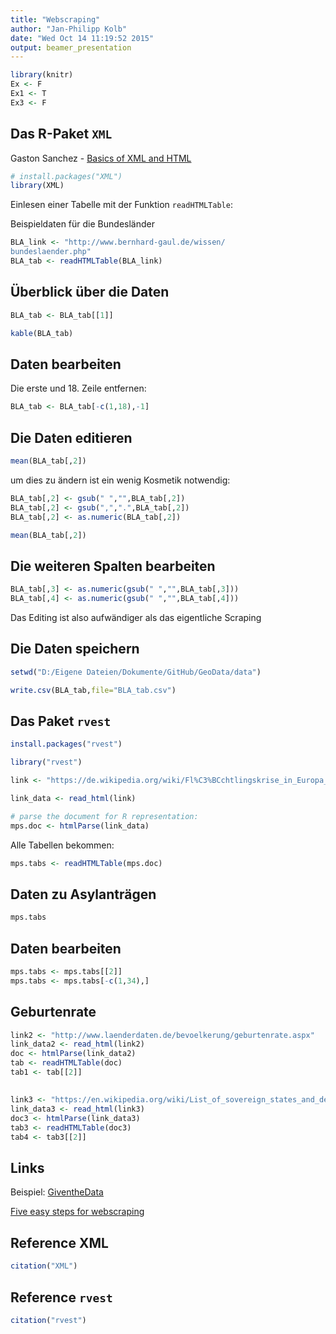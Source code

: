```yaml
---
title: "Webscraping"
author: "Jan-Philipp Kolb"
date: "Wed Oct 14 11:19:52 2015"
output: beamer_presentation
---
```



```r
library(knitr)
Ex <- F
Ex1 <- T
Ex3 <- F
```

## Das R-Paket `XML`

Gaston Sanchez - [Basics of XML and HTML](https://www.dropbox.com/s/eyd4t9h7n9fx0du/getting_web_data_r3_basics_xml_html.pdf?dl=0)

```r
# install.packages("XML")
library(XML)
```


Einlesen einer Tabelle mit der Funktion `readHTMLTable`:

Beispieldaten für die Bundesländer
```r
BLA_link <- "http://www.bernhard-gaul.de/wissen/
bundeslaender.php"
BLA_tab <- readHTMLTable(BLA_link)
```

## Überblick über die Daten

```r
BLA_tab <- BLA_tab[[1]]
```


```r
kable(BLA_tab)
```


## Daten bearbeiten

Die erste und 18. Zeile entfernen:

```r
BLA_tab <- BLA_tab[-c(1,18),-1]
```


## Die Daten editieren

```r
mean(BLA_tab[,2])
```

um dies zu ändern ist ein wenig Kosmetik notwendig:

```r
BLA_tab[,2] <- gsub(" ","",BLA_tab[,2])
BLA_tab[,2] <- gsub(",",".",BLA_tab[,2])
BLA_tab[,2] <- as.numeric(BLA_tab[,2])
```


```r
mean(BLA_tab[,2])
```


## Die weiteren Spalten bearbeiten

```r
BLA_tab[,3] <- as.numeric(gsub(" ","",BLA_tab[,3]))
BLA_tab[,4] <- as.numeric(gsub(" ","",BLA_tab[,4]))
```

Das Editing ist also aufwändiger als das eigentliche Scraping

## Die Daten speichern

```r
setwd("D:/Eigene Dateien/Dokumente/GitHub/GeoData/data")
```

```r
write.csv(BLA_tab,file="BLA_tab.csv")
```


## Das Paket `rvest`

```r
install.packages("rvest")
```

```r
library("rvest")

link <- "https://de.wikipedia.org/wiki/Fl%C3%BCchtlingskrise_in_Europa_ab_2015"

link_data <- read_html(link)
```

```r
# parse the document for R representation:
mps.doc <- htmlParse(link_data)
```


Alle Tabellen bekommen:

```r
mps.tabs <- readHTMLTable(mps.doc) 
```

## Daten zu Asylanträgen

```r
mps.tabs
```

## Daten bearbeiten

```r
mps.tabs <- mps.tabs[[2]]
mps.tabs <- mps.tabs[-c(1,34),]
```

## Geburtenrate

```r
link2 <- "http://www.laenderdaten.de/bevoelkerung/geburtenrate.aspx"
link_data2 <- read_html(link2)
doc <- htmlParse(link_data2)
tab <- readHTMLTable(doc)
tab1 <- tab[[2]]
```

## 

```r
link3 <- "https://en.wikipedia.org/wiki/List_of_sovereign_states_and_dependent_territories_by_fertility_rate"
link_data3 <- read_html(link3)
doc3 <- htmlParse(link_data3)
tab3 <- readHTMLTable(doc3)
tab4 <- tab3[[2]]
```


## Links

Beispiel: [GiventheData](http://giventhedata.blogspot.de/2012/08/r-and-web-for-beginners-part-iii.html)

[Five easy steps for webscraping](http://www.unt.edu/rss/class/Jon/Benchmarks/ScrapingData_L_JDS_Nov2013.pdf)

## Reference XML

```r
citation("XML")
```

## Reference `rvest`

```r
citation("rvest")
```

